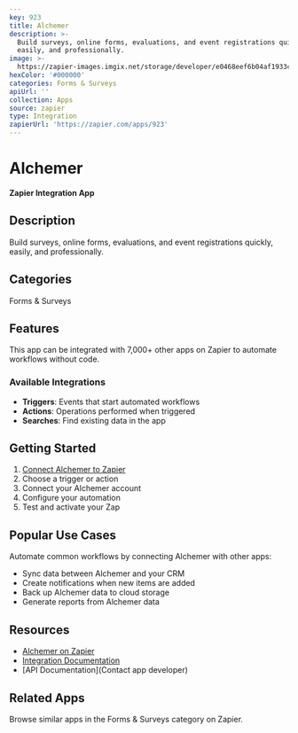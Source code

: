 ```yaml
---
key: 923
title: Alchemer
description: >-
  Build surveys, online forms, evaluations, and event registrations quickly,
  easily, and professionally.
image: >-
  https://zapier-images.imgix.net/storage/developer/e0468eef6b04af1933ceca629da303b9.png?auto=format%2Ccompress&ixlib=python-3.0.0&q=50
hexColor: '#000000'
categories: Forms & Surveys
apiUrl: ''
collection: Apps
source: zapier
type: Integration
zapierUrl: 'https://zapier.com/apps/923'
---
```

# Alchemer

**Zapier Integration App**

## Description

Build surveys, online forms, evaluations, and event registrations quickly, easily, and professionally.

## Categories

Forms & Surveys

## Features

This app can be integrated with 7,000+ other apps on Zapier to automate workflows without code.

### Available Integrations

- **Triggers**: Events that start automated workflows
- **Actions**: Operations performed when triggered
- **Searches**: Find existing data in the app

## Getting Started

1. [Connect Alchemer to Zapier](https://zapier.com/apps/923)
2. Choose a trigger or action
3. Connect your Alchemer account
4. Configure your automation
5. Test and activate your Zap

## Popular Use Cases

Automate common workflows by connecting Alchemer with other apps:

- Sync data between Alchemer and your CRM
- Create notifications when new items are added
- Back up Alchemer data to cloud storage
- Generate reports from Alchemer data

## Resources

- [Alchemer on Zapier](https://zapier.com/apps/923)
- [Integration Documentation](https://zapier.com/apps/923/integrations)
- [API Documentation](Contact app developer)

## Related Apps

Browse similar apps in the Forms & Surveys category on Zapier.

